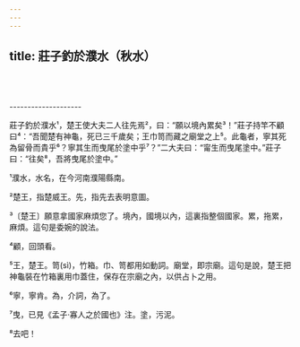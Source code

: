 ```yaml
---
---
---
```

title: 莊子釣於濮水（秋水）
---





<br/><br/><br/>--------------------

莊子釣於濮水¹，楚王使大夫二人往先焉²，曰：“願以境內累矣³！”莊子持竿不顧曰⁴：“吾聞楚有神龜，死已三千歲矣；王巾笥而藏之廟堂之上⁵。此龜者，寧其死為留骨而貴乎⁶？寧其生而曳尾於塗中乎⁷？”二大夫曰：“甯生而曳尾塗中。”莊子曰：“往矣⁸，吾將曳尾於塗中。”

¹濮水，水名，在今河南濮陽縣南。

²楚王，指楚威王。先，指先去表明意圖。

³〔楚王〕願意拿國家麻煩您了。境內，國境以內，這裏指整個國家。累，拖累，麻煩。這句是委婉的說法。

⁴顧，回頭看。

⁵王，楚王。笥(sì)，竹箱。巾、笥都用如動詞。廟堂，即宗廟。這句是說，楚王把神龜裝在竹箱裏用巾蓋住，保存在宗廟之內，以供占卜之用。

⁶寧，寧肯。為，介詞，為了。

⁷曳，已見《孟子·寡人之於國也》注。塗，污泥。

⁸去吧！
